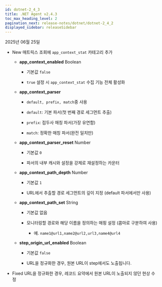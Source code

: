```yaml
---
id: dotnet-2_4_3
title: .NET Agent v2.4.3
toc_max_heading_level: 2
pagination_next: release-notes/dotnet/dotnet-2_4_2
displayed_sidebar: releaseSidebar
---
```


2025년 06월 25일

- <Status priority='1'>New</Status> 매트릭스 조회에 `app_context_stat` 카테고리 추가

    * **app_context_enabled** <span class='type'>Boolean</span> 

        * 기본값 `false`

        * `true` 설정 시 `app_context_stat` 수집 기능 전체 활성화
    
    * **app_context_parser**
    
        * `default, prefix, match`중 사용

        * `default`: 기본 파서(첫 번째 경로 세그먼트 추출)

        * `prefix`: 접두사 매칭 파서(가장 유연함)

        * `match`: 정확한 매칭 파서(완전 일치만)
    
    * **app_context_parser_reset** <span class='type'>Number</span> 
    
        * 기본값 `0`

        * 파서의 내부 캐시와 설정을 강제로 재설정하는 카운터
    
    * **app_context_path_depth** <span class='type'>Number</span> 
    
        * 기본값 `1`

        * URL에서 추출할 경로 세그먼트의 깊이 지정 (default 파서에서만 사용)
    
    * **app_context_path_set** <span class='type'>String</span> 
    
        * 기본값 없음

        * 모니터링할 경로와 해당 이름을 정의하는 매핑 설정 (콤마로 구분하여 사용)

            * 예. `name1@url1,name2@url2,url3,name4@url4`

    * **step_origin_url_enabled** <span class='type'>Boolean</span> 
    
        * 기본값 `false`

        * URL을 정규화한 경우, 원본 URL이 step에서도 노출됩니다.

- <Status priority='0'>Fixed</Status> URL을 정규화한 경우, 레코드 요약에서 원본 URL이 노출되지 않던 현상 수정


<DownloadAgent />